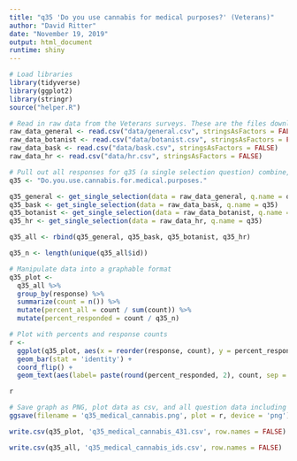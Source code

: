 ```yaml
---
title: "q35 'Do you use cannabis for medical purposes?' (Veterans)"
author: "David Ritter"
date: "November 19, 2019"
output: html_document
runtime: shiny
---
```


```r
# Load libraries
library(tidyverse)
library(ggplot2)
library(stringr)
source("helper.R")
```

```r
# Read in raw data from the Veterans surveys. These are the files downloaded from survey monkey saved as a .csv
raw_data_general <- read.csv("data/general.csv", stringsAsFactors = FALSE)
raw_data_botanist <- read.csv("data/botanist.csv", stringsAsFactors = FALSE)
raw_data_bask <- read.csv("data/bask.csv", stringsAsFactors = FALSE)
raw_data_hr <- read.csv("data/hr.csv", stringsAsFactors = FALSE)
```

```r
# Pull out all responses for q35 (a single selection question) combine, then determine 'question n'
q35 <- "Do.you.use.cannabis.for.medical.purposes."

q35_general <- get_single_selection(data = raw_data_general, q.name = q35)
q35_bask <- get_single_selection(data = raw_data_bask, q.name = q35)
q35_botanist <- get_single_selection(data = raw_data_botanist, q.name = q35)
q35_hr <- get_single_selection(data = raw_data_hr, q.name = q35)

q35_all <- rbind(q35_general, q35_bask, q35_botanist, q35_hr)

q35_n <- length(unique(q35_all$id))
```

```r
# Manipulate data into a graphable format
q35_plot <- 
  q35_all %>%
  group_by(response) %>%
  summarize(count = n()) %>%
  mutate(percent_all = count / sum(count)) %>%
  mutate(percent_responded = count / q35_n)
```

```r
# Plot with percents and response counts
r <- 
  ggplot(q35_plot, aes(x = reorder(response, count), y = percent_responded)) +
  geom_bar(stat = 'identity') +
  coord_flip() +
  geom_text(aes(label= paste(round(percent_responded, 2), count, sep = "***")))

r
```

```r
# Save graph as PNG, plot data as csv, and all question data including response IDs as csv (save question n and N at end of plot file as "_x.x")
ggsave(filename = 'q35_medical_cannabis.png', plot = r, device = 'png')

write.csv(q35_plot, 'q35_medical_cannabis_431.csv', row.names = FALSE)

write.csv(q35_all, 'q35_medical_cannabis_ids.csv', row.names = FALSE)
```
